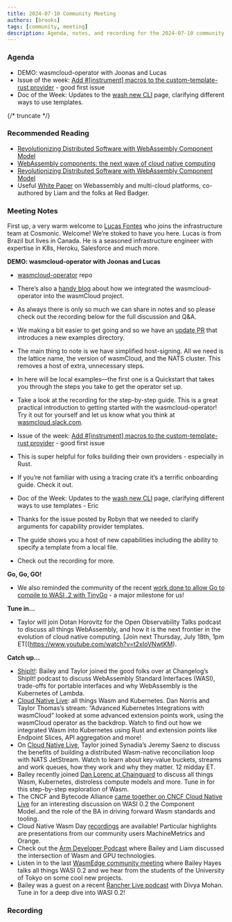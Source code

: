 ```yaml
---
title: 2024-07-10 Community Meeting
authors: [brooks]
tags: [community, meeting]
description: Agenda, notes, and recording for the 2024-07-10 community meeting
---
```



### Agenda

- DEMO: wasmcloud-operator with Joonas and Lucas
- Issue of the week: [Add #[instrument] macros to the custom-template-rust provider](https://github.com/wasmCloud/wasmCloud/issues/2402) - good first issue
- Doc of the Week: Updates to the [wash new CLI](https://wasmcloud.com/docs/cli/new) page, clarifying different ways to use templates.

{/* truncate */}

### Recommended Reading

- [Revolutionizing Distributed Software with WebAssembly Component Model](https://medium.com/wasi-articles/revolutionizing-distributed-software-with-webassembly-component-model-412574d2881a)
- [WebAssembly components: the next wave of cloud native computing ](https://www.cncf.io/blog/2024/07/09/webassembly-components-the-next-wave-of-cloud-native-computing/)
- [Revolutionizing Distributed Software with WebAssembly Component Model](https://medium.com/wasi-articles/revolutionizing-distributed-software-with-webassembly-component-model-412574d2881a)
- Useful [White Paper](http://content.red-badger.com/resources/white-paper-multi-cloud-platforms-are-here-how-webassembly-nats-and-wasmcloud-move-us-beyond-cloud) on Webassembly and multi-cloud platforms, co-authored by Liam and the folks at Red Badger.


### Meeting Notes

First up, a very warm welcome to [Lucas Fontes](https://github.com/lxfontes) who joins the infrastructure team at Cosmonic. Welcome! We’re stoked to have you here. Lucas is from Brazil but lives in Canada. He is a seasoned infrastructure engineer with expertise in K8s, Heroku, Salesforce and  much more.

**DEMO: wasmcloud-operator with Joonas and Lucas**

- [wasmcloud-operator](https://github.com/wasmCloud/wasmcloud-operator) repo
- There’s also a [handy blog](https://wasmcloud.com/blog/wasmcloud-operator-is-here) about how we integrated the wasmcloud-operator into the wasmCloud project.
- As always there is only so much we can share in notes and so please check out the recording below for the full discussion and Q&A.
- We making a bit easier to get going and so we have an [update PR](https://github.com/wasmCloud/wasmcloud-operator/pull/70) that introduces a new examples directory.
- The main thing to note is we have simplified host-signing. All we need is the lattice name, the version of wasmCloud, and the NATS cluster. This removes a host of extra, unnecessary steps.
- In here will be local examples—the first one is a Quickstart that takes you through the steps you take to get the operator set up.
- Take a look at the recording for the step-by-step guide. This is a great practical introduction to getting started with the wasmcloud-operator! Try it out for yourself and let us know what you think at [wasmcloud.slack.com](https://slack.wasmcloud.com/).

- Issue of the week: [Add #[instrument] macros to the custom-template-rust provider](https://github.com/wasmCloud/wasmCloud/issues/2402) - good first issue
- This is super helpful for folks building their own providers - especially in Rust.
- If you’re not familiar with using a tracing crate it’s a terrific onboarding guide. Check it out.

- Doc of the Week: Updates to the [wash new CLI](https://wasmcloud.com/docs/cli/new) page, clarifying different ways to use templates - Eric
- Thanks for the issue posted by Robyn that we needed to clarify arguments for capability provider templates.
- The guide shows you a host of new capabilities including the ability to specify a template from a local file.
- Check out the recording for more.

**Go, Go, GO!**

- We also reminded the community of the recent [work done to allow Go to compile to WASI .2 with TinyGo](https://wasmcloud.com/blog/compile-go-directly-to-webassembly-components-with-tinygo-and-wasi-p2) - a major milestone for us!

**Tune in…**

- Taylor will join Dotan Horovitz for the Open Observability Talks podcast to discuss all things WebAssembly, and how it is the next frontier in the evolution of cloud native computing. [Join next Thursday, July 18th, 1pm ET[(https://www.youtube.com/watch?v=t2xIoVNwtKM).

**Catch up…**

- [ShipIt!](https://changelog.com/shipit/110): Bailey and Taylor joined the good folks over at Changelog’s ShipIt! podcast to discuss WebAssembly Standard Interfaces (WASI), trade-offs for portable interfaces and why WebAssembly is the Kubernetes of Lambda.
- [Cloud Native Live](https://community.cncf.io/events/details/cncf-cncf-online-programs-presents-cloud-native-live-advanced-kubernetes-integrations-with-wasmcloud/): all things Wasm and Kubernetes. Dan Norris and Taylor Thomas’s stream: “Advanced Kubernetes Integrations with wasmCloud” looked at some advanced extension points work, using the wasmCloud operator as the backdrop. Watch to find out how we integrated Wasm into Kubernetes using Rust and extension points like Endpoint Slices, API aggregation and more!
- On [Cloud Native Live](https://community.cncf.io/events/details/cncf-cncf-online-programs-presents-cloud-native-live-advanced-nats-building-a-wasm-native-reconciliation-loop/), Taylor joined Synadia’s Jeremy Saenz to discuss the benefits of building a distributed Wasm-native reconciliation loop with NATS JetStream. Watch to learn about key-value buckets, streams and work queues, how they work and why they matter. 12 midday ET.
- Bailey recently joined [Dan Lorenc at Chainguard](https://www.linkedin.com/events/chainguardxcosmonic-wasmcloud-d7191086372173086720/about/) to discuss all things Wasm, Kubernetes, distroless compute models and more. Tune in for this step-by-step exploration of Wasm.
- The CNCF and Bytecode Alliance [came together on CNCF Cloud Native Live](https://www.youtube.com/watch?v=5Nv51foQ1mQ) for an interesting discussion on WASI 0.2 the Component Model..and the role of the BA in driving forward Wasm standards and tooling.
- Cloud Native Wasm Day [recordings](https://youtube.com/playlist?list=PLj6h78yzYM2MQteKoXxICTWiUdZYEw6RI&feature=shared) are available! Particular highlights are presentations from our community users MachineMetrics and Orange.
- Check out the [Arm Developer Podcast](https://www.youtube.com/watch?v=iDTHXGuqXAI) where Bailey and Liam discussed the intersection of Wasm and GPU technologies.
- Listen in to the last [WasmEdge community meeting](https://youtu.be/ttiE7g2Ojuk) where Bailey Hayes talks all things WASI 0.2 and we hear from the students of the University of Tokyo on some cool new projects.
- Bailey was a guest on a recent [Rancher Live podcast](https://www.youtube.com/watch?v=SPdzvL59tIA) with Divya Mohan. Tune in for a deep dive into WASI 0.2!

### Recording

<YouTube url="https://www.youtube.com/watch?v=239Q_hAKqPw" />
